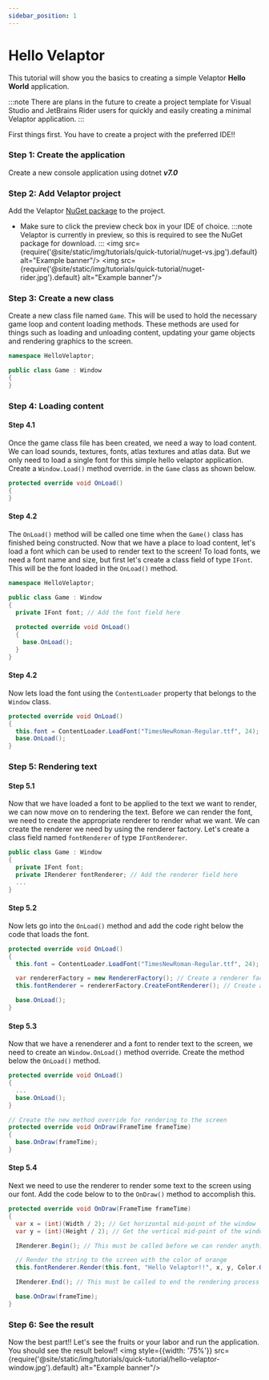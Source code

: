 ```yaml
---
sidebar_position: 1
---
```



# Hello Velaptor

This tutorial will show you the basics to creating a simple Velaptor **Hello World** application.

:::note
There are plans in the future to create a project template for Visual Studio and JetBrains Rider users
for quickly and easily creating a minimal Velaptor application.
:::

First things first.  You have to create a project with the preferred IDE!!

### Step 1: Create the application

Create a new console application using dotnet _**v7.0**_

### Step 2: Add Velaptor project

Add the Velaptor [NuGet package](https://www.nuget.org/packages/KinsonDigital.Velaptor) to the project.
   - Make sure to click the preview check box in your IDE of choice.
   :::note
   Velaptor is currently in preview, so this is required to see the NuGet package for download.
   :::
     <Tabs>
       <TabItem value="vs" label="Visual Studio" default>
         <img src={require('@site/static/img/tutorials/quick-tutorial/nuget-vs.jpg').default} alt="Example banner"/>
       </TabItem>
       <TabItem value="banana" label="JetBrains Rider">
         <img src={require('@site/static/img/tutorials/quick-tutorial/nuget-rider.jpg').default} alt="Example banner"/>
       </TabItem>
     </Tabs>

### Step 3: Create a new class

Create a new class file named `Game`.  This will be used to hold the necessary game loop and content loading methods.  These methods
are used for things such as loading and unloading content, updating your game objects and rendering graphics to the screen.
```csharp
namespace HelloVelaptor;

public class Game : Window
{
}
```
### Step 4: Loading content

#### Step 4.1
Once the game class file has been created, we need a way to load content.  We can load sounds, textures, fonts, atlas textures and atlas data.
But we only need to load a single font for this simple hello velaptor application.  Create a `Window.Load()` method override.
in the `Game` class as shown below.
```csharp
protected override void OnLoad()
{
}
```

#### Step 4.2

The `OnLoad()` method will be called one time when the `Game()` class has finished being constructed.  Now that we have a place to load content,
let's load a font which can be used to render text to the screen! To load fonts, we need a font name and size, but first let's create a class field
of type `IFont`.  This will be the font loaded in the `OnLoad()` method.
```csharp
namespace HelloVelaptor;

public class Game : Window
{
  private IFont font; // Add the font field here
  
  protected override void OnLoad()
  {
    base.OnLoad();
  }
}  
```

#### Step 4.2

Now lets load the font using the `ContentLoader` property that belongs to the `Window` class.
```csharp
protected override void OnLoad()
{
  this.font = ContentLoader.LoadFont("TimesNewRoman-Regular.ttf", 24); // Loads the font into the class field
  base.OnLoad();
}
```

### Step 5: Rendering text

#### Step 5.1

Now that we have loaded a font to be applied to the text we want to render, we can now move on to rendering the text.
Before we can render the font, we need to create the appropriate renderer to render what we want.
We can create the renderer we need by using the renderer factory.  Let's create a class field named `fontRenderer` of type `IFontRenderer`.
```csharp
public class Game : Window
{
  private IFont font;
  private IRenderer fontRenderer; // Add the renderer field here
  ...
}
```

#### Step 5.2

Now lets go into the `OnLoad()` method and add the code right below the code that loads the font.
```csharp
protected override void OnLoad()
{
  this.font = ContentLoader.LoadFont("TimesNewRoman-Regular.ttf", 24);

  var rendererFactory = new RendererFactory(); // Create a renderer factory
  this.fontRenderer = rendererFactory.CreateFontRenderer(); // Create a font renderer

  base.OnLoad();
}
```

#### Step 5.3

Now that we have a renenderer and a font to render text to the screen, we need to create an `Window.OnLoad()` 
method override. Create the method below the `OnLoad()` method.
```csharp
protected override void OnLoad()
{
  ...
  base.OnLoad();
}

// Create the new method override for rendering to the screen
protected override void OnDraw(FrameTime frameTime)
{
  base.OnDraw(frameTime);
}
```  

#### Step 5.4

Next we need to use the renderer to render some text to the screen using our font.  Add the code below to
to the `OnDraw()` method to accomplish this.
```csharp
protected override void OnDraw(FrameTime frameTime)
{
  var x = (int)(Width / 2); // Get horizontal mid-point of the window
  var y = (int)(Height / 2); // Get the vertical mid-point of the window.

  IRenderer.Begin(); // This must be called before we can render anything

  // Render the string to the screen with the color of orange
  this.fontRenderer.Render(this.font, "Hello Velaptor!!", x, y, Color.Orange);

  IRenderer.End(); // This must be called to end the rendering process

  base.OnDraw(frameTime);
}
```

### Step 6: See the result

Now the best part!! Let's see the fruits or your labor and run the application.
You should see the result below!!
<img style={{width: '75%'}} src={require('@site/static/img/tutorials/quick-tutorial/hello-velaptor-window.jpg').default} alt="Example banner"/>
